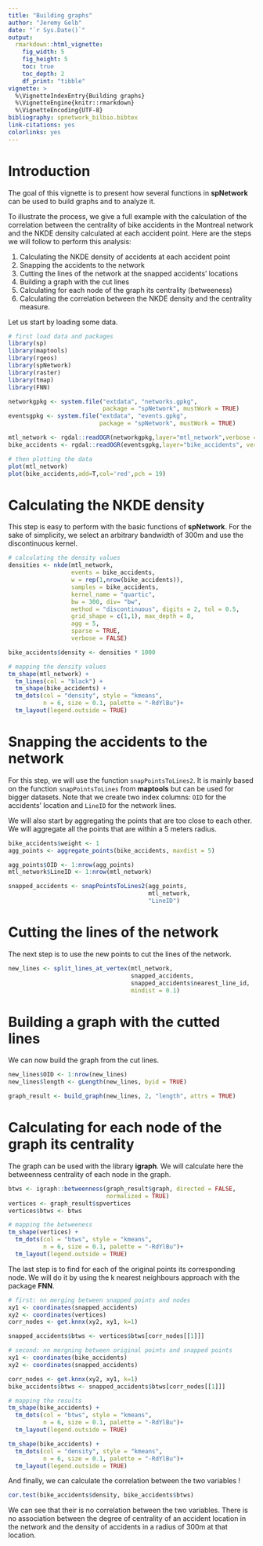 ```yaml
---
title: "Building graphs"
author: "Jeremy Gelb"
date: "`r Sys.Date()`"
output:
  rmarkdown::html_vignette:
    fig_width: 5
    fig_height: 5
    toc: true
    toc_depth: 2
    df_print: "tibble"
vignette: >
  %\VignetteIndexEntry{Building graphs}
  %\VignetteEngine{knitr::rmarkdown}
  %\VignetteEncoding{UTF-8}
bibliography: spnetwork_bilbio.bibtex
link-citations: yes
colorlinks: yes
---
```


# Introduction

The goal of this vignette is to present how several functions in **spNetwork** can be used to build graphs and to analyze it. 

To illustrate the process, we give a full example with the calculation of the correlation between the centrality of bike accidents in the Montreal network and the NKDE density calculated at each accident point. Here are the steps we will follow to perform this analysis: 

1. Calculating the NKDE density of accidents at each accident point
2. Snapping the accidents to the network
3. Cutting the lines of the network at the snapped accidents' locations
4. Building a graph with the cut lines
5. Calculating for each node of the graph its centrality (betweeness)
6. Calculating the correlation between the NKDE density and the centrality measure.

Let us start by loading some data.

```r
# first load data and packages
library(sp)
library(maptools)
library(rgeos)
library(spNetwork)
library(raster)
library(tmap)
library(FNN)

networkgpkg <- system.file("extdata", "networks.gpkg",
                           package = "spNetwork", mustWork = TRUE)
eventsgpkg <- system.file("extdata", "events.gpkg",
                          package = "spNetwork", mustWork = TRUE)

mtl_network <- rgdal::readOGR(networkgpkg,layer="mtl_network",verbose = FALSE)
bike_accidents <- rgdal::readOGR(eventsgpkg,layer="bike_accidents", verbose = FALSE)

# then plotting the data
plot(mtl_network)
plot(bike_accidents,add=T,col='red',pch = 19)
```

# Calculating the NKDE density

This step is easy to perform with the basic functions of **spNetwork**. For the sake of simplicity, we select an arbitrary bandwidth of 300m and use the discontinuous kernel.

```r
# calculating the density values
densities <- nkde(mtl_network, 
                  events = bike_accidents,
                  w = rep(1,nrow(bike_accidents)),
                  samples = bike_accidents,
                  kernel_name = "quartic",
                  bw = 300, div= "bw", 
                  method = "discontinuous", digits = 2, tol = 0.5,
                  grid_shape = c(1,1), max_depth = 8,
                  agg = 5,
                  sparse = TRUE,
                  verbose = FALSE)

bike_accidents$density <- densities * 1000

# mapping the density values
tm_shape(mtl_network) + 
  tm_lines(col = "black") +
  tm_shape(bike_accidents) + 
  tm_dots(col = "density", style = "kmeans",
          n = 6, size = 0.1, palette = "-RdYlBu")+
  tm_layout(legend.outside = TRUE) 
```

# Snapping the accidents to the network

For this step, we will use the function `snapPointsToLines2`. It is mainly based on the function `snapPointsToLines` from **maptools** but can be used for bigger datasets. Note that we create two index columns: `OID` for the accidents' location and `LineID` for the network lines.

We will also start by aggregating the points that are too close to each other. We will aggregate all the points that are within a 5 meters radius.

```r
bike_accidents$weight <- 1
agg_points <- aggregate_points(bike_accidents, maxdist = 5)

agg_points$OID <- 1:nrow(agg_points)
mtl_network$LineID <- 1:nrow(mtl_network)

snapped_accidents <- snapPointsToLines2(agg_points, 
                                        mtl_network,
                                        "LineID")
```

# Cutting the lines of the network

The next step is to use the new points to cut the lines of the network.

```r
new_lines <- split_lines_at_vertex(mtl_network, 
                                   snapped_accidents,
                                   snapped_accidents$nearest_line_id,
                                   mindist = 0.1)
```

# Building a graph with the cutted lines

We can now build the graph from the cut lines.

```r
new_lines$OID <- 1:nrow(new_lines)
new_lines$length <- gLength(new_lines, byid = TRUE)

graph_result <- build_graph(new_lines, 2, "length", attrs = TRUE)
```

# Calculating for each node of the graph its centrality

The graph can be used with the library **igraph**. We will calculate here the betweenness centrality of each node in the graph.

```r
btws <- igraph::betweenness(graph_result$graph, directed = FALSE,
                            normalized = TRUE)
vertices <- graph_result$spvertices
vertices$btws <- btws

# mapping the betweeness
tm_shape(vertices) + 
  tm_dots(col = "btws", style = "kmeans",
          n = 6, size = 0.1, palette = "-RdYlBu")+
  tm_layout(legend.outside = TRUE) 

```

The last step is to find for each of the original points its corresponding node. We will do it by using the k nearest neighbours approach with the package **FNN**.

```r

# first: nn merging between snapped points and nodes
xy1 <- coordinates(snapped_accidents)
xy2 <- coordinates(vertices)
corr_nodes <- get.knnx(xy2, xy1, k=1)

snapped_accidents$btws <- vertices$btws[corr_nodes[[1]]]

# second: nn mergning between original points and snapped points
xy1 <- coordinates(bike_accidents)
xy2 <- coordinates(snapped_accidents)

corr_nodes <- get.knnx(xy2, xy1, k=1)
bike_accidents$btws <- snapped_accidents$btws[corr_nodes[[1]]]

# mapping the results
tm_shape(bike_accidents) + 
  tm_dots(col = "btws", style = "kmeans",
          n = 6, size = 0.1, palette = "-RdYlBu")+
  tm_layout(legend.outside = TRUE)

tm_shape(bike_accidents) + 
  tm_dots(col = "density", style = "kmeans",
          n = 6, size = 0.1, palette = "-RdYlBu")+
  tm_layout(legend.outside = TRUE) 
```

And finally, we can calculate the correlation between the two variables !

```r
cor.test(bike_accidents$density, bike_accidents$btws)
```

We can see that their is no correlation between the two variables. There is no association between the degree of centrality of an accident location in the network and the density of accidents in a radius of 300m at that location.
